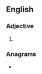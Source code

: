{{also|nonpartisan}}
==English==

===Adjective===
{{en-adj|-}}

# {{alternative spelling of|en|nonpartisan}}

===Anagrams===
* {{anagrams|en|a=aainnnoprst|nonaspirant}}